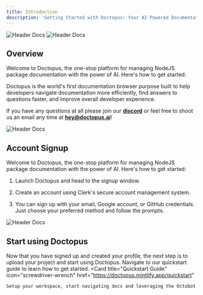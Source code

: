 ```yaml
---
title: Introduction
description: 'Getting Started with Doctopus: Your AI-Powered Documentation Browser for NodeJS Packages'
---
```


<img
  className="block dark:hidden"
  src="/images/headerdocs3.png"
  alt="Header Docs"
/>
<img
  className="hidden dark:block"
  src="/images/headerdocs3.png"
  alt="Header Docs"
/>

## Overview

Welcome to Doctopus, the one-stop platform for managing NodeJS package documentation with the power of AI. Here's how to get started:

Doctopus is the world's first documentation browser purpose built to help developers navigate documentation more efficiently, find answers to questions faster, and improve overall developer experience.

If you have any questions at all please join our **[discord](https://https://discord.gg/RdUpqq9t6V)** or feel free to shoot us an email any time at **[hey@doctopus.ai](mailto:hey@doctopus.ai)**!

<img
  src="/images/mainscreen1.jpg"
  alt="Header Docs"
/>

## Account Signup

Welcome to Doctopus, the one-stop platform for managing NodeJS package documentation with the power of AI. Here's how to get started:

1. Launch Doctopus and head to the signup window.

2. Create an account using Clerk's secure account management system.

3. You can sign up with your email, Google account, or GitHub credentials. Just choose your preferred method and follow the prompts.

<img
  src="/images/accountsignup.png"
  alt="Header Docs"
/>

## Start using Doctopus

Now that you have signed up and created your profile, the next step is to upload your project and start using Doctopus. Navigate to our quickstart guide to learn how to get started.
<CardGroup cols={1}>
  <Card
    title="Quickstart Guide"
    icon="screwdriver-wrench"
    href="https://doctopus.mintlify.app/quickstart"
  >
    Setup your workspace, start navigating docs and leveraging the Octobot
  </Card>
</CardGroup>
